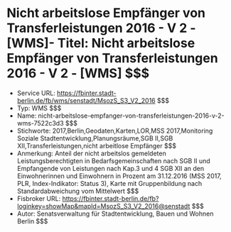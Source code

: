 # Nicht arbeitslose Empfänger von Transferleistungen 2016 - V 2 - [WMS]- Titel: Nicht arbeitslose Empfänger von Transferleistungen 2016 - V 2 - [WMS] $$$
- Service URL: https://fbinter.stadt-berlin.de/fb/wms/senstadt/MsozS_S3_V2_2016 $$$
- Typ: WMS $$$
- Name: nicht-arbeitslose-empfanger-von-transferleistungen-2016-v-2-wms-7522c3d3 $$$
- Stichworte: 2017,Berlin,Geodaten,Karten,LOR,MSS 2017,Monitoring Soziale Stadtentwicklung,Planungsräume,SGB II,SGB XII,Transferleistungen,nicht arbeitlose Empfänger $$$
- Anmerkung: Anteil der nicht arbeitslos gemeldeten Leistungsberechtigten in Bedarfsgemeinschaften nach SGB II und Empfangende von Leistungen nach Kap.3 und 4 SGB XII an den Einwohnerinnen und Einwohnern in Prozent am 31.12.2016 (MSS 2017, PLR, Index-Indikator: Status 3), Karte mit Gruppenbildung nach Standardabweichung vom Mittelwert $$$
- Fisbroker URL: https://fbinter.stadt-berlin.de/fb?loginkey=showMap&mapId=MsozS_S3_V2_2016@senstadt $$$
- Autor: Senatsverwaltung für Stadtentwicklung, Bauen und Wohnen Berlin $$$
